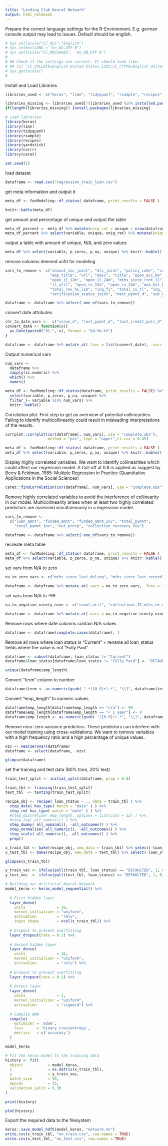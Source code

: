 ```yaml
---
title: "Lending Club Neural Network"
output: html_notebook
---
```


Prepare the correct language settings for the R-Environment. E.g. german console output may lead to issues. Default should be english.

```r
# Sys.setlocale("LC_ALL","English")
# Sys.setenv(LANG = "en_US.UTF-8")
# Sys.setlocale("LC_MESSAGES", 'en_GB.UTF-8')
# 
# ## Check if the settings are correct. It should look like:
# ## [1] "LC_COLLATE=English_United States.1252;LC_CTYPE=English_United States.1252;LC_MONETARY=English_United States.1252;LC_NUMERIC=C;LC_TIME=English_United States.1252"
# Sys.getlocale()
# 
```


Install and Load Libraries

```r
libraries_used <- c("keras", "lime", "tidyquant", "rsample", "recipes", "yardstick", "corrr", "caret")

libraries_missing <- libraries_used[!(libraries_used %in% installed.packages()[,"Package"])]
if(length(libraries_missing)) install.packages(libraries_missing)

# Load libraries
library(keras)
library(lime)
library(tidyquant)
library(rsample)
library(recipes)
library(yardstick)
library(corrr)
library(caret)

set.seed(1)
```

load dataset
```r
dataframe <- read.csv("regression_train_loan.csv")
```

get meta information and output it
```r
meta_df <- funModeling::df_status( dataframe, print_results = FALSE )

knitr::kable(meta_df)
```
get amount and percentage of unique and output the table
```r
meta_df_percent <- meta_df %>% mutate(uniq_rat = unique / nrow(dataframe))
meta_df_percent %>% select(variable, unique, uniq_rat) %>% mutate(unique = unique, uniq_rat = scales::percent(uniq_rat)) %>% knitr::kable()
```

output a table with amount of unique, N/A, and zero values
```r
meta_df %>% select(variable, p_zeros, p_na, unique) %>% knitr::kable()
```

remove columns deemed unfit for modeling
```r
vars_to_remove <- c("annual_inc_joint", "dti_joint", "policy_code", "id", "member_id",
                    "emp_title", "url", "desc", "title", "open_acc_6m", "open_il_6m", 
                    "open_il_12m", "open_il_24m", "mths_since_rcnt_il", "total_bal_il", 
                    "il_util", "open_rv_12m", "open_rv_24m", "max_bal_bc", "all_util",
                    "total_rev_hi_lim", "inq_fi", "total_cu_tl", "inq_last_12m",
                    "verification_status_joint", "next_pymnt_d", "sub_grade", "X", "zip_code", "application_type")

dataframe <- dataframe %>% select(-one_of(vars_to_remove))
```

convert date attributes
```r
chr_to_date_vars <-  c("issue_d", "last_pymnt_d", "last_credit_pull_d", "earliest_cr_line")
convert_date <- function(x){
  as.Date(paste0("01-", x), format = "%d-%b-%Y")
}

dataframe <- dataframe %>% mutate_at(.funs = list(convert_date), .vars = chr_to_date_vars)
```

Output numerical vars
```r
num_vars <- 
  dataframe %>% 
  sapply(is.numeric) %>% 
  which() %>% 
  names()

meta_df <- funModeling::df_status(dataframe, print_results = FALSE) %>%
  select(variable, p_zeros, p_na, unique) %>%
  filter_(~ variable %in% num_vars) %>%
  knitr::kable()

```

Correlation plot. First step to get an overview of potential collinearities. Failing to identify multicollinearity could result in misleading interpretations of the results.
```r
corrplot::corrplot(cor(dataframe[, num_vars], use = "complete.obs"), 
                   method = "pie", type = "upper",tl.cex = 0.45)
```
```r
meta_df <- funModeling::df_status( dataframe, print_results = FALSE )
meta_df %>% select(variable, p_zeros, p_na, unique) %>% knitr::kable()
```

Display highly correlated variables. We want to identify collinearities which could affect our regression model. A Cut-off at 0.8 is applied as suggest by Berry & Feldman, 1985: Multiple Regression in Practice (Quantitative Applications in the Social Sciences)

```r
caret::findCorrelation(cor(dataframe[, num_vars], use = "complete.obs"), names = TRUE, cutoff = .8)
```

Remove highly correlated variables to avoid the interference of collinearity in our model.  Multicollinearity arises when at least two highly correlated predictors are assessed simultaneously in a regression model.
```r
vars_to_remove <- 
  c("loan_amnt", "funded_amnt", "funded_amnt_inv", "total_pymnt",
    "total_pymnt_inv", "out_prncp", "collection_recovery_fee")

dataframe <- dataframe %>% select(-one_of(vars_to_remove))

```

recreate meta table
```r
meta_df <- funModeling::df_status( dataframe, print_results = FALSE )
meta_df %>% select(variable, p_zeros, p_na, unique) %>% knitr::kable()
```

set vars from N/A to zero
```r
na_to_zero_vars <- c("mths_since_last_delinq", "mths_since_last_record", "mths_since_last_major_derog")

dataframe <- dataframe %>% mutate_at(.vars = na_to_zero_vars, .funs = funs(replace(., is.na(.), 0)))
```

set vars from N/A to -99
```r
na_to_negative_ninety_nine <- c("revol_util", "collections_12_mths_ex_med", "tot_coll_amt", "tot_cur_bal")

dataframe <- dataframe %>% mutate_at(.vars = na_to_negative_ninety_nine, .funs = funs(replace(., is.na(.), -99)))
```

Remove rows where date columns contain N/A values
```r
dataframe <- dataframe[complete.cases(dataframe), ]
```

Remove all rows where loan status is "Current" + rename all loan_status fields where the value is not "Fully Paid"
```r
dataframe <- subset(dataframe, loan_status != "Current") 
dataframe$loan_status[dataframe$loan_status != "Fully Paid"] <- "DEFAULTED"

```

```r
unique(dataframe$emp_length)
```


Convert "term" column to number
```r
dataframe$term <- as.numeric(gsub( ".*([0-9]+).*", "\\1", dataframe$term ))
```

Convert "emp_length" to numeric values
```r
dataframe$emp_length[dataframe$emp_length == "n/a"] <- 99
dataframe$emp_length[dataframe$emp_length == "< 1 year"] <- 0
dataframe$emp_length <- as.numeric(gsub( "([0-9]+).*", "\\1", dataframe$emp_length ))
```

Remove near-zero variance predictors. These predictors can interfere with our model training using cross-validations. We want to remove variables with a high frequency ratio and a high percentage of unique values.
```r
nzv <- nearZeroVar(dataframe)
dataframe <- select(dataframe, -nzv)
```

```r
glimpse(dataframe)
```

set the training and test data (80% train, 20% test)
```r
train_test_split <- initial_split(dataframe, prop = 0.8)

train_tbl <- training(train_test_split)
test_tbl  <- testing(train_test_split) 
```

```r
recipe_obj <- recipe( loan_status ~ ., data = train_tbl ) %>% 
  step_date( has_type( match = "date" ) ) %>%
  step_rm( has_type( match = "date" ) ) %>%
  #step_discretize( emp_length, options = list(cuts = 12) ) %>%
  #step_log( all_numeric() ) %>%
  step_dummy( all_nominal(), -all_outcomes() ) %>%
  step_normalize( all_numeric(), -all_outcomes() ) %>%
  step_scale( all_numeric(), -all_outcomes() ) %>%
  prep()
```


```r
x_train_tbl <- bake(recipe_obj, new_data = train_tbl) %>% select(-loan_status)
x_test_tbl <- bake(recipe_obj, new_data = test_tbl) %>% select(-loan_status)

glimpse(x_train_tbl)
```

```r
y_train_vec <- ifelse(pull(train_tbl, loan_status) == "DEFAULTED", 1, 0)
y_test_vec  <- ifelse(pull(test_tbl, loan_status) == "DEFAULTED", 1, 0)
```

```r
# Building our Artificial Neural Network
model_keras <- keras_model_sequential() %>% 
  
  # First hidden layer
  layer_dense(
    units              = 16, 
    kernel_initializer = "uniform", 
    activation         = "relu", 
    input_shape        = ncol(x_train_tbl)) %>% 
  
  # Dropout to prevent overfitting
  layer_dropout(rate = 0.1) %>%
  
  # Second hidden layer
  layer_dense(
    units              = 16, 
    kernel_initializer = "uniform", 
    activation         = "relu") %>% 
  
  # Dropout to prevent overfitting
  layer_dropout(rate = 0.1) %>%
  
  # Output layer
  layer_dense(
    units              = 1, 
    kernel_initializer = "uniform", 
    activation         = "sigmoid") %>% 
  
  # Compile ANN
  compile(
    optimizer = 'adam',
    loss      = 'binary_crossentropy',
    metrics   = c('accuracy')
  )

model_keras 
```


```r
# Fit the keras model to the training data
history <- fit(
  object           = model_keras, 
  x                = as.matrix(x_train_tbl), 
  y                = y_train_vec,
  batch_size       = 50, 
  epochs           = 35,
  validation_split = 0.30
)

print(history)
```

```r
plot(history) 
```

Export the required data to the filesystem
```r
keras::save_model_hdf5(model_keras, "network.nn")
write.csv(x_train_tbl, "nn_train.csv", row.names = TRUE)
write.csv(x_test_tbl, "nn_test.csv", row.names = TRUE)
```

